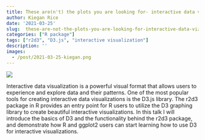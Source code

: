 ```yaml
---
title: These are(n't) the plots you are looking for- interactive data viz with the r2d3 package 
author: Kiegan Rice
date: '2021-03-25'
slug:  these-are-not-the-plots-you-are-looking-for-interactive-data-viz-with-the-r2d3-package
categories: ["R package"]
tags: ["r2d3", "D3.js", "interactive visualization"]
description: ''
images:
  - /post/2021-03-25-kiegan.png
---
```


![](/post/2021-03-25-kiegan.png)


Interactive data visualization is a powerful visual format that allows users to experience and explore data and their patterns. One of the most popular tools for creating interactive data visualizations is the D3.js library. The r2d3 package in R provides an entry point for R users to utilize the D3 graphing library to create beautiful interactive visualizations. In this talk I will introduce the basics of D3 and the functionality behind the r2d3 package, and demonstrate how R and ggplot2 users can start learning how to use D3 for interactive visualizations.   

